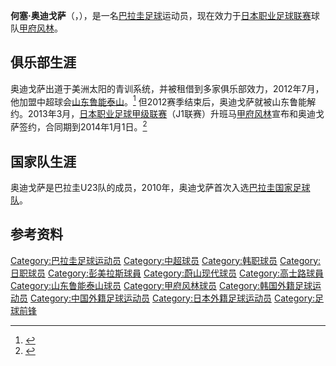 {{Infobox football biography
| playername = 何塞·奥迪戈萨<br>José Ortigoza
| image =
| caption = 
| fullname = José María Ortigoza Ortiz
| height ={{height|m=1.80}}
| birth_date  = {{Birth date and age|1987|4|1|mf=yes}}
| birth_place = [[巴拉圭|巴拉圭]][[亚松森|亚松森]]
| currentclub = [[甲府风林|甲府风林]]
| clubnumber = 9
| position = [[前锋_(足球)|前锋]]
| youthyears1 = 2004–2005
| youthclubs1 = [[美洲太阳俱乐部|美洲太阳]]
| years1 = 2007–2012
| years2 = 2009  
| years3 = 2010  
| years4 = 2011
| years5 = 2012
| years6 = 2013
| years7 = 2013
| years8 = 2014
| years9 = 2014–
| clubs1 =[[美洲太阳俱乐部|美洲太阳]]
| clubs2 = → [[帕尔梅拉斯足球俱乐部|帕尔梅拉斯]] (租借) 
| clubs3 = → [[蔚山现代老虎|蔚山现代老虎]] (租借) 
| clubs4 = →  [[克鲁塞罗体育俱乐部|克鲁塞罗]] (租借)
| clubs5 = [[山东鲁能泰山足球俱乐部|山东鲁能泰山]]
| clubs6 = [[甲府风林|甲府风林]]
| clubs7 = [[波特诺山丘|波特诺]]
| clubs8 = [[阿特拉斯足球俱乐部|阿特拉斯]]
| clubs9 = [[波特诺山丘|波特诺]]
| caps1 = 101
| caps2 = 32    
| caps3 = 25   
| caps4 = 24
| caps5 = 10
| caps6 = 8
| caps7 = 19
| caps8 = 12
| caps9 = 53
| goals1 = 29  
| goals2 = 4  
| goals3 = 17  
| goals4 = 2
| goals5 = 2
| goals6 = 1
| goals7 = 5
| goals8 = 2
| goals9 = 27
| nationalyears1 = 2010–
| nationalteam1 ={{fb|PAR}}
| nationalcaps1 = 5
| nationalgoals1 = 3
| pcupdate = 2016年1月19日
| ntupdate = 2012年6月14日
}}
'''何塞·奥迪戈萨'''（'''{{lang-es|José María Ortigoza Ortiz}}'''，{{bd|1987年|4月1日|||Ortigoza}}），是一名[[巴拉圭|巴拉圭]][[足球|足球]]运动员，现在效力于[[日本职业足球联赛|日本职业足球联赛]]球队[[甲府风林|甲府风林]]。

==俱乐部生涯==
奥迪戈萨出道于美洲太阳的青训系统，并被租借到多家俱乐部效力，2012年7月，他加盟中超球会[[山东鲁能泰山|山东鲁能泰山]]。<ref>{{Cite web |url=http://sports.sina.com.cn/j/2012-07-11/15176131792.shtml |title=山东鲁能官方宣布签约巴拉圭锋煞 披33号球衣 |accessdate=2012-07-12 |archive-date=2012-07-14 |archive-url=https://web.archive.org/web/20120714055146/http://sports.sina.com.cn/j/2012-07-11/15176131792.shtml |dead-url=no }}</ref> 但2012赛季结束后，奥迪戈萨就被山东鲁能解约。2013年3月，[[日本职业足球甲级联赛|日本职业足球甲级联赛]]（J1联赛）升班马[[甲府风林|甲府风林]]宣布和奥迪戈萨签约，合同期到2014年1月1日。<ref>{{Cite web |url=http://www.ventforet.co.jp/information/press/20130327.html |title=オルティゴサ選手 加入のお知らせ |accessdate=2013-03-22 |archive-date=2013-03-25 |archive-url=https://web.archive.org/web/20130325060803/http://www.ventforet.co.jp/information/press/20130327.html |dead-url=no }}</ref>

==国家队生涯==
奥迪戈萨是巴拉圭U23队的成员，2010年，奥迪戈萨首次入选[[巴拉圭国家足球队|巴拉圭国家足球队]]。

==参考资料==
{{reflist}}

{{2012年中超分类名单山东}}

{{DEFAULTSORT:Ortigoza}}
[[Category:巴拉圭足球运动员|Category:巴拉圭足球运动员]]
[[Category:中超球员|Category:中超球员]]
[[Category:韩职球员|Category:韩职球员]]
[[Category:日职球员|Category:日职球员]]
[[Category:彭美拉斯球員|Category:彭美拉斯球員]]
[[Category:蔚山现代球员|Category:蔚山现代球员]]
[[Category:高士路球員|Category:高士路球員]]
[[Category:山东鲁能泰山球员|Category:山东鲁能泰山球员]]
[[Category:甲府风林球员|Category:甲府风林球员]]
[[Category:韩国外籍足球运动员|Category:韩国外籍足球运动员]]
[[Category:中国外籍足球运动员|Category:中国外籍足球运动员]]
[[Category:日本外籍足球运动员|Category:日本外籍足球运动员]]
[[Category:足球前锋|Category:足球前锋]]